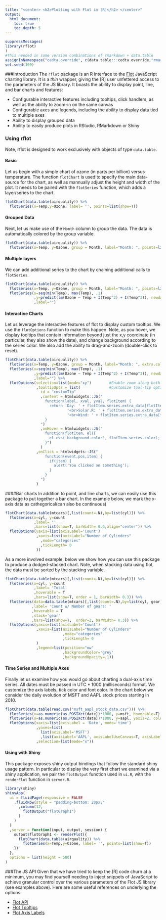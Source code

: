 ```yaml
---
title: "<center> <h2>Plotting with Flot in [R]</h2> </center>"
output: 
  html_document:
    toc: true
    toc_depth: 5
---
```

```r
suppressMessages(
library(rflot)
)
#This needed in some version combinations of rmarkdown + data.table
assignInNamespace("cedta.override", c(data.table:::cedta.override,"rmarkdown"), "data.table")
set.seed(109)
```
###Introduction
The `rflot` package is an R interface to the [Flot](http://www.flotcharts.org/) JavaScript charting library. It is a *thin* wrapper, giving the [R] user unfettered access to the parameters of the JS library.  It boasts the ability to display point, line, and bar charts and features:

- Configurable interactive features including tooltips, click handlers, as well as the ability to zoom-in on the same canvas
- Configurable axes and legends, including the ability to display data tied to multiple axes
- Ability to display grouped data
- Ability to easily produce plots in RStudio, RMarkdown or Shiny

### Using rflot
Note, rflot is designed to work exclusively with objects of type `data.table`.

#### Basic
Let us begin with a simple chart of ozone (in parts per billion) versus temperature.  The function `flotChart` is used to specify the main data-source for the chart, as well as mannually adjust the height and width of the plot.  It needs to be paired with the `flotSeries` function, which adds a layer/series to the chart.
```r
flotChart(data.table(airquality)) %>%
  flotSeries(x=Temp,y=Ozone, label= '', points=list(show=T))
```

#### Grouped Data
Next, let us make use of the `Month` column to group the data.  The data is automatically colored by the group variable.
```r
flotChart(data.table(airquality)) %>%
  flotSeries(x=Temp, y=Ozone, group = Month, label="Month: ", points=list(show=T))
```

#### Multiple layers
We can add additional series to the chart by chaining additional calls to `flotSeries`.
```r
flotChart(data.table(airquality)) %>%
  flotSeries(x=Temp, y=Ozone, group = Month, label="Month: ", points=list(show=T)) %>%
  flotSeries(x=seq(min(Temp), max(Temp), .1)
             ,y=predict(lm(Ozone ~ Temp + I(Temp^2) + I(Temp^3)), newdata = data.table(Temp=seq(min(Temp), max(Temp), .1)))
             ,label="")
```
       

#### Interactive Charts
Let us leverage the interactive features of flot to display custom tooltips.  We use the `flotOptions` function to make this happen.  Note, as you hover, we display tooltips that contain information beyond just the x,y coordinate (in particular, they also show the date), and change background according to the series color.  We also add the ability to drag-and-zoom (double-click to reset).
```r
flotChart(data.table(airquality)) %>%
  flotSeries(x=Temp, y=Ozone, group = Month, label="Month: ", extra.cols=list(Wind, Solar.R, Day), points=list(show=T), clickable=T, hoverable=T) %>%
  flotSeries(x=seq(min(Temp), max(Temp), .1)
             ,y=predict(lm(Ozone ~ Temp + I(Temp^2) + I(Temp^3)), newdata = data.table(Temp=seq(min(Temp), max(Temp), .1)))
             ,label="") %>%
  flotOptions(selection=list(mode="xy")        #Enable zoom along both the the x- and y-axes
              ,tooltipOpts = list(             #Customize tool-tip options
                id = "customTip"
                ,content = htmlwidgets::JS("
                  function(label, xval, yval, flotItem) {
                    return 'Day: ' + flotItem.series.extra_data[flotItem.dataIndex]['Day'] + 
                            '<br>Solar.R: ' + flotItem.series.extra_data[flotItem.dataIndex]['Solar.R'] +
                            '<br>Wind: ' + flotItem.series.extra_data[flotItem.dataIndex]['Wind'];
                  }
                ")
                ,onHover = htmlwidgets::JS("
                  function(flotItem, el){
                    el.css('background-color', flotItem.series.color);
                  }")
                )
              ,onClick = htmlwidgets::JS("
                  function(event,pos,item) {
                    if(item) {
                      alert('You clicked on something');
                    }
                  }
                ")
              )
```

####Bar charts
In addition to point, and line charts, we can easily use this package to put together a bar chart.  In the example below, we mark the x-axis data as cathegorical(can also be continuous)

```r
flotChart(data.table(mtcars)[,list(count=.N),by=list(cyl)]) %>%
  flotSeries(x=cyl, y=count
             ,label= ''
             ,bars=list(show=T, barWidth= 0.6,align="center")) %>%
  flotOptions(yaxis=list(axisLabel='Count')
              ,xaxis=list(axisLabel="Number of Cylinders"
                ,mode="categories"
                ,tickLength= 0
              ))
```

As a more involved example, below we show how you can use this package to produce a dodged-stacked chart.  Note, when stacking data using flot, the data must be sorted by the stacking variable.

```r
flotChart(data.table(mtcars)[,list(count=.N),by=list(cyl)]) %>%
  flotSeries(x=cyl, y=count
             ,label= 'Total'
             ,hoverable = T
             ,bars=list(show=T, order = 1, barWidth= 0.3)) %>%
  flotSeries(data=data.table(mtcars)[,list(count=.N),by=list(cyl, gear)][order(cyl),], x=cyl, y=count, group=gear
            ,label= 'Count w/ Number of gears: '
            ,hoverable = T
            ,stack='gear'
            ,bars=list(show=T,  order=2, barWidth= 0.3)) %>%
  flotOptions(yaxis=list(axisLabel='Count')
              ,xaxis=list(axisLabel="Number of Cylinders"
                          ,mode="categories"
                          ,tickLength= 0
              )
              ,legend=list(position="nw"
                          ,backgroundColor='grey'
                          ,backgroundOpacity=.1))
```

#### Time Series and Multiple Axes
Finally let us examine how you would go about charting a dual-axis time series.  All dates must be passed in UTC * 1000 (milliseconds) format.  We customize the axis labels, tick color and font color.  In the chart below we consider the daily evolution of MSFT and AAPL stock prices starting in 2010.

```r
flotChart(data.table(read.csv("msft_aapl_stock_data.csv"))) %>%
  flotSeries(x=as.numeric(as.POSIXct(date))*1000, y=msft, hoverable=T) %>%
  flotSeries(x=as.numeric(as.POSIXct(date))*1000, y=aapl, yaxis=2, color='red') %>%
  flotOptions(xaxis=list(axisLabel = 'Date', mode='time')
              ,yaxes=list(
                list(axisLabel='MSFT')
                ,list(axisLabel='AAPL', axisLabelUseCanvas=T, axisLabelColour='red', position= "right", color='red',tickColor='red', font=list(color='red')))
              ,selection=list(mode="x"))

```

#### Using with Shiny
This package exposes shiny output bindings that follow the standard shiny usage pattern.  In particular to display the very first chart we examined via a shiny application, we pair the `flotOutput` function used in `ui.R`, with the `renderFlot` function in `server.R`.
```r
library(shiny)
shinyApp(
  ui = fluidPage(responsive = FALSE
    ,fluidRow(style = "padding-bottom: 20px;"
      ,column(12,
        flotOutput("flotGraph1")
      )
    )
  )
  ,server = function(input, output, session) {
    output$flotGraph1 <- renderFlot({
      flotChart(data.table(airquality)) %>%
        flotSeries(x=Temp,y=Ozone, label= '', points=list(show=T))
    })
  },
  options = list(height = 500)
)
```

###The JS API
Given that we have tried to keep the [R] code churn at a minimum, you may find yourself needing to inject snippets of JavaScript to achieve granular control over the various parameters of the Flot JS library (see examples above).  Here are some useful references on underlying the options:

- [Flot API](https://github.com/flot/flot/blob/master/API.md)
- [Flot Tooltips](https://github.com/krzysu/flot.tooltip)
- [Flot Axis Labels](https://github.com/markrcote/flot-axislabels)

